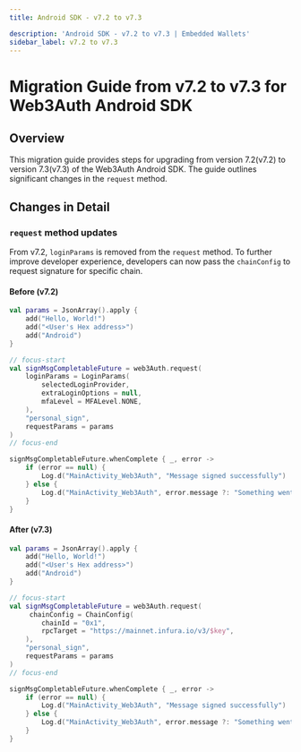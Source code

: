 ```yaml
---
title: Android SDK - v7.2 to v7.3

description: 'Android SDK - v7.2 to v7.3 | Embedded Wallets'
sidebar_label: v7.2 to v7.3
---
```



# Migration Guide from v7.2 to v7.3 for Web3Auth Android SDK

## Overview

This migration guide provides steps for upgrading from version 7.2(v7.2) to version 7.3(v7.3) of the Web3Auth Android SDK. The guide outlines significant changes in the `request` method.

## Changes in Detail

### `request` method updates

From v7.2, `loginParams` is removed from the `request` method. To further improve developer experience, developers can now pass the `chainConfig` to request signature for specific chain.

#### Before (v7.2)

```kotlin title="Usage"
val params = JsonArray().apply {
    add("Hello, World!")
    add("<User's Hex address>")
    add("Android")
}

// focus-start
val signMsgCompletableFuture = web3Auth.request(
    loginParams = LoginParams(
        selectedLoginProvider,
        extraLoginOptions = null,
        mfaLevel = MFALevel.NONE,
    ),
    "personal_sign",
    requestParams = params
)
// focus-end

signMsgCompletableFuture.whenComplete { _, error ->
    if (error == null) {
        Log.d("MainActivity_Web3Auth", "Message signed successfully")
    } else {
        Log.d("MainActivity_Web3Auth", error.message ?: "Something went wrong")
    }
}
```

#### After (v7.3)

```kotlin title="Usage"
val params = JsonArray().apply {
    add("Hello, World!")
    add("<User's Hex address>")
    add("Android")
}

// focus-start
val signMsgCompletableFuture = web3Auth.request(
     chainConfig = ChainConfig(
        chainId = "0x1",
        rpcTarget = "https://mainnet.infura.io/v3/$key",
    ),
    "personal_sign",
    requestParams = params
)
// focus-end

signMsgCompletableFuture.whenComplete { _, error ->
    if (error == null) {
        Log.d("MainActivity_Web3Auth", "Message signed successfully")
    } else {
        Log.d("MainActivity_Web3Auth", error.message ?: "Something went wrong")
    }
}
```
